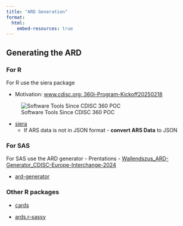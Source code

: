 ```yaml
---
title: "ARD Generation"
format: 
  html: 
    embed-resources: true
---
```


## Generating the ARD

### For R

For R use the siera package

- Motivation: [www.cdisc.org: 360i-Program-Kickoff20250218](https://www.cdisc.org/sites/default/files/pdf/360i-Program-Kickoff20250218.pdf)

![Software Tools Since CDISC 360 POC](tools.jpg)

- [siera](https://cosa.cdisc.org/directory/siera)
  - If ARS data is not in JSON format - **convert ARS Data** to JSON


### For SAS

For SAS use the ARD generator
- Prentations
  - [Wallendszus_ARD-Generator_CDISC-Europe-Interchange-2024](https://www.cdisc.org/sites/default/files/2024-04/Wallendszus_ARD-Generator_CDISC-Europe-Interchange-2024.pdf)
  
  - [ard-generator](https://github.com/KarlWallendszus/ard-generator)

### Other R packages

- [cards](https://github.com/insightsengineering/cards?tab=readme-ov-file)

- [ards.r-sassy](https://ards.r-sassy.org/)

